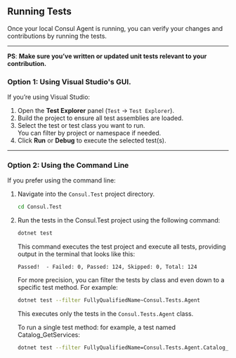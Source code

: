 ## **Running Tests**

Once your local Consul Agent is running, you can verify your changes and contributions by running the tests.

---

**PS**: **Make sure you’ve written or updated unit tests relevant to your contribution.**
### Option 1: Using Visual Studio's GUI.

If you’re using Visual Studio:

1. Open the **Test Explorer** panel (`Test` → `Test Explorer`).
2. Build the project to ensure all test assemblies are loaded.
3. Select the test or test class you want to run.  
   You can filter by project or namespace if needed.
4. Click **Run** or **Debug** to execute the selected test(s).


---

### Option 2: Using the Command Line

If you prefer using the command line:

1. Navigate into the `Consul.Test` project directory.
   ```bash
   cd Consul.Test
   ```
2. Run the tests in the Consul.Test project using the following command:
    ```bash
    dotnet test
    ```
    This command executes the test project and execute all tests, providing output in the terminal that looks like this:
    ```console
    Passed!  - Failed: 0, Passed: 124, Skipped: 0, Total: 124
    ```
    For more precision, you can filter the tests by class and even down to a specific test method. For example:
    ```bash
    dotnet test --filter FullyQualifiedName~Consul.Tests.Agent
    ```
    This executes only the tests in the `Consul.Tests.Agent` class.
    
    To run a single test method: for example, a test named Catalog_GetServices:
    ```bash
    dotnet test --filter FullyQualifiedName=Consul.Tests.Agent.Catalog_GetServices
    ```